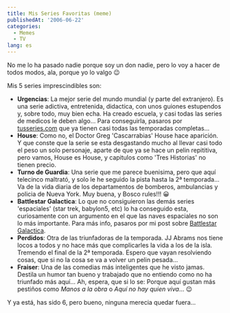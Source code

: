 ```yaml
---
title: Mis Series Favoritas (meme)
publishedAt: '2006-06-22'
categories:
  - Memes
  - TV
lang: es
---
```


No me lo ha pasado nadie porque soy un don nadie, pero lo voy a hacer de todos modos, ala, porque yo lo valgo 😉

Mis 5 series imprescindibles son:

- **Urgencias**: La mejor serie del mundo mundial (y parte del extranjero). Es una serie adictiva, entretenida, didactica, con unos guiones estupendos y, sobre todo, muy bien echa. Ha creado escuela, y casi todas las series de medicos le deben algo... Para conseguirla, pasaros por [tusseries.com](http://www.tusseries.com/) que ya tienen casi todas las temporadas completas...
- **House**: Como no, el Doctor Greg 'Cascarrabias' House hace aparición. Y que conste que la serie se esta desgastando mucho al llevar casi todo el peso un solo personaje, aparte de que ya se hace un pelin repititiva, pero vamos, House es House, y capitulos como 'Tres Historias' no tienen precio.
- **Turno de Guardia**: Una serie que me parece buenisima, pero que aquí telecinco maltrató, y solo le he seguido la pista hasta la 2ª temporada... Va de la vida diaria de los departamentos de bomberos, ambulancias y policia de Nueva York. Muy buena, y Bosco rules!!! 😀
- **Battlestar Galactica**: Lo que no consiguieron las demás series 'espaciales' (star trek, babylon5, etc) lo ha conseguido esta, curiosamente con un argumento en el que las naves espaciales no son lo más importante. Para más info, pasaros por mi post sobre [Battlestar Galactica](http://rick.jinlabs.com/archivos/2006/05/29/battlestar-galactica/).
- **Perdidos**: Otra de las triunfadoras de la temporada. JJ Abrams nos tiene locos a todos y no hace más que complicarles la vida a los de la isla. Tremendo el final de la 2ª temporada. Espero que vayan resolviendo cosas, que si no la cosa se va a volver un pelin pesada...
- **Fraiser**: Una de las comedias más inteligentes que he visto jamas. Destila un humor tan bueno y trabajado que no entiendo como no ha triunfado más aquí... Ah, espera, que si lo se: Porque aquí gustan más pestiños como _Manos a la obra_ o _Aquí no hay quien viva_... 😉

Y ya está, has sido 6, pero bueno, ninguna merecia quedar fuera...

